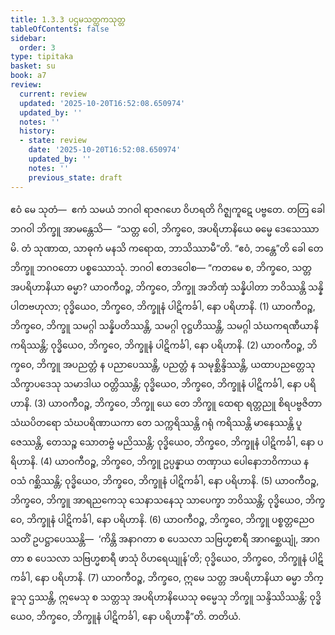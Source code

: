 ```yaml
---
title: 1.3.3 ပဌမသတ္တကသုတ္တ
tableOfContents: false
sidebar:
  order: 3
type: tipitaka
basket: su
book: a7
review:
  current: review
  updated: '2025-10-20T16:52:08.650974'
  updated_by: ''
  notes: ''
  history:
  - state: review
    date: '2025-10-20T16:52:08.650974'
    updated_by: ''
    notes: ''
    previous_state: draft
---
```



<DynamicBreadcrumb />


<ReviewStatus review={frontmatter.review} showDetails={true} />

<HypothesisAnnotation frontmatter={frontmatter} />

<Division number="23" book="a7" e="ch" v="16" p="412">

<Paragraph number="118" book="a7">
ဧဝံ မေ သုတံ—  ဧကံ သမယံ ဘဂဝါ ရာဇဂဟေ ဝိဟရတိ ဂိဇ္ဈကူဋေ ပဗ္ဗတေ. တတြ ခေါ ဘဂဝါ ဘိက္ခူ အာမန္တေသိ—  “သတ္တ ဝေါ, ဘိက္ခဝေ, အပရိဟာနိယေ ဓမ္မေ ဒေသေဿာမိ. တံ သုဏာထ, သာဓုကံ မနသိ ကရောထ, ဘာသိဿာမီ”တိ. “ဧဝံ, ဘန္တေ”တိ ခေါ တေ ဘိက္ခူ ဘဂဝတော ပစ္စဿောသုံ. ဘဂဝါ ဧတဒဝေါစ—
</Paragraph>

<Paragraph number="119" book="a7">
“ကတမေ စ, ဘိက္ခဝေ, သတ္တ အပရိဟာနိယာ ဓမ္မာ? ယာဝကီဝဉ္စ, ဘိက္ခဝေ, ဘိက္ခူ အဘိဏှံ သန္နိပါတာ ဘဝိဿန္တိ သန္နိပါတဗဟုလာ; ဝုဒ္ဓိယေဝ, ဘိက္ခဝေ, ဘိက္ခူနံ ပါဋိကင်္ခါ, နော ပရိဟာနိ. (1)
</Paragraph>

<Paragraph number="120" book="a7">
ယာဝကီဝဉ္စ, ဘိက္ခဝေ, ဘိက္ခူ သမဂ္ဂါ သန္နိပတိဿန္တိ, သမဂ္ဂါ ဝုဋ္ဌဟိဿန္တိ, သမဂ္ဂါ သံဃကရဏီယာနိ ကရိဿန္တိ; ဝုဒ္ဓိယေဝ, ဘိက္ခဝေ, ဘိက္ခူနံ ပါဋိကင်္ခါ, နော ပရိဟာနိ. (2)
</Paragraph>

<Paragraph number="121" book="a7">
ယာဝကီဝဉ္စ, ဘိက္ခဝေ, ဘိက္ခူ အပညတ္တံ န ပညာပေဿန္တိ, ပညတ္တံ န သမုစ္ဆိန္ဒိဿန္တိ, ယထာပညတ္တေသု သိက္ခာပဒေသု သမာဒါယ ဝတ္တိဿန္တိ; ဝုဒ္ဓိယေဝ, ဘိက္ခဝေ, ဘိက္ခူနံ ပါဋိကင်္ခါ, နော ပရိဟာနိ. (3)
</Paragraph>

<Paragraph number="122" book="a7">
ယာဝကီဝဉ္စ, ဘိက္ခဝေ, ဘိက္ခူ ယေ တေ ဘိက္ခူ ထေရာ ရတ္တညူ စိရပဗ္ဗဇိတာ သံဃပိတရော သံဃပရိဏာယကာ တေ သက္ကရိဿန္တိ ဂရုံ ကရိဿန္တိ မာနေဿန္တိ ပူဇေဿန္တိ, တေသဉ္စ သောတဗ္ဗံ မညိဿန္တိ; ဝုဒ္ဓိယေဝ, ဘိက္ခဝေ, ဘိက္ခူနံ ပါဋိကင်္ခါ, နော ပရိဟာနိ. (4)
</Paragraph>

<Paragraph number="123" book="a7">
ယာဝကီဝဉ္စ, ဘိက္ခဝေ, ဘိက္ခူ ဥပ္ပန္နာယ တဏှာယ ပေါနောဘဝိကာယ န ဝသံ ဂစ္ဆိဿန္တိ; ဝုဒ္ဓိယေဝ, ဘိက္ခဝေ, ဘိက္ခူနံ ပါဋိကင်္ခါ, နော ပရိဟာနိ. (5)
</Paragraph>

<Paragraph number="124" book="a7">
ယာဝကီဝဉ္စ, ဘိက္ခဝေ, ဘိက္ခူ အာရညကေသု သေနာသနေသု သာပေက္ခာ ဘဝိဿန္တိ; ဝုဒ္ဓိယေဝ, ဘိက္ခဝေ, ဘိက္ခူနံ ပါဋိကင်္ခါ, နော ပရိဟာနိ. (6)
</Paragraph>

<Paragraph number="125" book="a7">
ယာဝကီဝဉ္စ, ဘိက္ခဝေ, ဘိက္ခူ ပစ္စတ္တညေဝ သတိံ ဥပဋ္ဌာပေဿန္တိ—  ‘ကိန္တိ အနာဂတာ စ ပေသလာ သဗြဟ္မစာရီ အာဂစ္ဆေယျုံ, အာဂတာ စ ပေသလာ သဗြဟ္မစာရီ ဖာသုံ ဝိဟရေယျုန်’တိ; ဝုဒ္ဓိယေဝ, ဘိက္ခဝေ, ဘိက္ခူနံ ပါဋိကင်္ခါ, နော ပရိဟာနိ. (7)
</Paragraph>

<Paragraph number="126" book="a7">
ယာဝကီဝဉ္စ, ဘိက္ခဝေ, ဣမေ သတ္တ အပရိဟာနိယာ ဓမ္မာ ဘိက္ခူသု ဌဿန္တိ, ဣမေသု စ သတ္တသု အပရိဟာနိယေသု ဓမ္မေသု ဘိက္ခူ သန္ဒိဿိဿန္တိ; ဝုဒ္ဓိယေဝ, ဘိက္ခဝေ, ဘိက္ခူနံ ပါဋိကင်္ခါ, နော ပရိဟာနီ”တိ.

</Paragraph>
</Division>

<Paragraph number="127" type="center" book="a7">
တတိယံ.
</Paragraph>